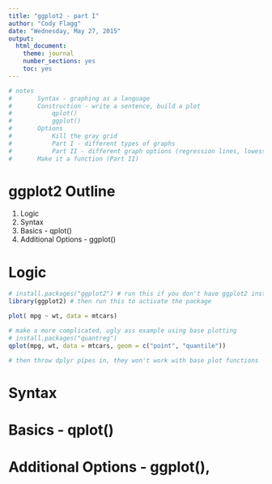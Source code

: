 ```yaml
---
title: "ggplot2 - part I"
author: "Cody Flagg"
date: "Wednesday, May 27, 2015"
output:
  html_document:
    theme: journal
    number_sections: yes
    toc: yes
---
```



```r
# notes
#   	Syntax - graphing as a language
# 		Construction - write a sentence, build a plot
# 			qplot()
# 			ggplot()
# 		Options
# 			Kill the gray grid
# 			Part I - different types of graphs
# 			Part II - different graph options (regression lines, lowess, etc.)
# 		Make it a function (Part II)

```


# ggplot2 Outline
1. Logic
2. Syntax
3. Basics - qplot()
4. Additional Options - ggplot()

# Logic

```r
# install.packages("ggplot2") # run this if you don't have ggplot2 installed
library(ggplot2) # then run this to activate the package

plot( mpg ~ wt, data = mtcars)

# make a more complicated, ugly ass example using base plotting
# install.packages("quantreg")
qplot(mpg, wt, data = mtcars, geom = c("point", "quantile"))

# then throw dplyr pipes in, they won't work with base plot functions

```

# Syntax

# Basics - qplot()

# Additional Options - ggplot(), 